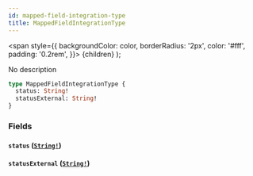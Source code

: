 ```yaml
---
id: mapped-field-integration-type
title: MappedFieldIntegrationType
---
```


<span
style={{
      backgroundColor: color,
      borderRadius: '2px',
      color: '#fff',
      padding: '0.2rem',
    }}>
{children}
</span>
);

No description

```graphql
type MappedFieldIntegrationType {
  status: String!
  statusExternal: String!
}
```

### Fields

#### `status` ([`String!`](/api/graphql/documentation/scalars/string))

#### `statusExternal` ([`String!`](/api/graphql/documentation/scalars/string))

